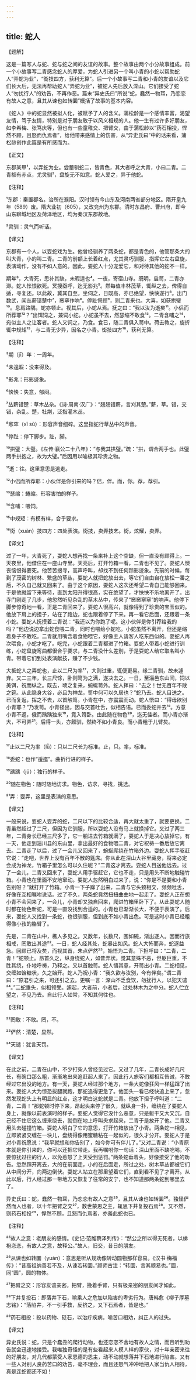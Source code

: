 ```yaml
---
---
---
```

title: 蛇人
---




【题解】


这是一篇写人与蛇、蛇与蛇之间的友谊的故事。整个故事由两个小分故事组成。前一个小故事写二青感念蛇人的厚爱，为蛇人引进另一个叫小青的小蛇以帮助蛇人“弄蛇为业”，“衒技四方，获利无算”。后一个小故事写二青和小青的友谊以及它们长大后，无法再帮助蛇人“弄蛇为业”，被蛇人先后放入深山。它们接受了蛇人“勿扰行人”的劝告，不再作恶。篇末“异史氏曰”所说“蛇，蠢然一物耳，乃恋恋有故人之意，且其从谏也如转圜”概括了故事的基本内容。

《蛇人》中的蛇显然被拟人化，被赋予了人的含义。蒲松龄是一个感情丰富，渴望友情，笃于友情，特别是对于朋友敢于以风义相规的人。他一生有过许多好朋友，如李希梅、张笃庆等，但也有一些童稚交、把臂交，由于蒲松龄以“药石相投，悍然不顾，且怒而仇焉者”，给他带来感情上的伤害，从“异史氏曰”中的话来看，蒲松龄创作此篇是有所感而为。

【正文】

东郡某甲¹，以弄蛇为业。尝蓄驯蛇二，皆青色，其大者呼之大青，小曰二青。二青额有赤点，尤灵驯²，盘旋无不如意。蛇人爱之，异于他蛇。





【注释】


¹东郡：秦置郡名。治所在濮阳。汉时领有今山东及河南两省部分地区。隋开皇九年（589）废。隋大业初（605），又改兖州为东郡。清时东昌府、曹州府，即今山东聊城地区及菏泽地区，均为秦汉东郡故地。

²灵驯：灵气而听话。





【译文】


东郡有一个人，以耍蛇戏为生。他曾经驯养了两条蛇，都是青色的，他管那条大的叫大青，小的叫二青。二青的前额上长着红点，尤其灵巧驯服，指挥它左右盘旋，表演动作，没有不如人意的。因此，耍蛇人十分宠爱它，和对待其他的蛇不一样。

期年³，大青死，思补其缺，未暇遑也⁴。一夜，寄宿山寺。既明，启笥，二青亦渺。蛇人怅恨欲死。冥搜亟呼，迄无影兆⁵。然每值丰林茂草，辄纵之去，俾得自适，寻复还。以此故，冀其自至。坐伺之，日既高，亦已绝望，怏怏遂行⁶。出门数武，闻丛薪错楚中⁷，窸窣作响⁸。停趾愕顾⁹，则二青来也。大喜，如获拱璧¹⁰。息肩路隅，蛇亦顿止。视其后，小蛇从焉。抚之曰：“我以汝为逝矣¹¹。小侣而所荐耶¹²？”出饵饲之，兼饲小蛇。小蛇虽不去，然瑟缩不敢食¹³。二青含哺之¹⁴，宛似主人之让客者。蛇人又饲之，乃食。食已，随二青俱入笥中。荷去教之，旋折辄中规矩¹⁵，与二青无少异，因名之小青。衒技四方¹⁶，获利无算。





【注释】


³期（jī）年：一周年。

⁴未遑暇：没来得及。

⁵影兆：形影迹象。

⁶怏怏：失意，郁闷。

⁷丛薪错楚：草木丛杂。《诗·周南·汉广》：“翘翘错薪，言刈其楚。”薪，草。错，交错，杂乱。楚，牡荆，泛指灌木丛。

⁸窸窣（xī sū）：形容声音细碎。这里指蛇行草丛中的声音。

⁹停趾：停下脚步。趾，脚。

¹⁰拱璧：大璧。《左传·襄公二十八年》：“与我其拱璧。”疏：“拱，谓合两手也。此璧两手拱抱之，故为大璧。”后因用以喻极其珍贵之物。

¹¹逝：往。这里意思是逃走。

¹²小侣而所荐耶：小伙伴是你引来的吗？侣，伴。而，你。荐，荐引。

¹³瑟缩：蜷缩。形容害怕的样子。

¹⁴含哺：喂饲。

¹⁵中规矩：有模有样，合乎要求。

¹⁶衒（xuàn）技四方：四处表演。衒技，卖弄技艺。衒，炫耀，卖弄。





【译文】


过了一年，大青死了，耍蛇人想再找一条来补上这个空缺，但一直没有顾得上。一天夜里，他借住在一座山寺里。天亮后，打开竹箱一看，二青也不见了。耍蛇人懊丧恼恨得要死。他苦苦搜寻，高声呼叫，却找不到任何踪影迹象。先前的时候，每到了茂密的树林、繁盛的草丛，耍蛇人就把蛇放出去，等它们自由自在放松一番之后，不久自己就又回来了。由于这个原因，耍蛇人这次还希望二青自己能够回来。于是他就留下来等待，直到太阳升得很高，实在绝望了，才怏怏不乐地离开了。出寺门刚走了几步，他忽然听见杂乱的草木丛中，传来了“窸窸窣窣”的响声。他停下脚步惊奇地一看，正是二青回来了。耍蛇人很高兴，就像得到了珍贵的宝玉似的。他放下肩上的担子，站在了路边，蛇也跟着停了下来。再一看它后面，还跟着一条小蛇。耍蛇人抚摸着二青说：“我还以为你跑了呢。这小伙伴是你引荐给我的吗？”他边说边拿出蛇食喂二青，同时也喂给小蛇吃。小蛇虽然不离开，但还是缩着身子不敢吃。二青就用嘴含着食物喂它，好像主人请客人吃东西似的。耍蛇人再次喂食，小蛇才吃了。吃完，小蛇跟着二青都进了竹箱。耍蛇人带着小蛇进行训练，小蛇盘旋弯曲都很合乎要求，与二青没什么差别，于是耍蛇人给它取名叫小青。带着它们到处表演献技，赚了不少钱。

大抵蛇人之弄蛇也，止以二尺为率¹⁷，大则过重，辄便更易。缘二青驯，故未遽弃。又二三年，长三尺馀，卧则笥为之满，遂决去之。一日，至淄邑东山间，饲以美饵，祝而纵之。既去，顷之复来，蜿蜒笥外。蛇人挥曰：“去之！世无百年不散之筵。从此隐身大谷，必且为神龙，笥中何可以久居也？”蛇乃去。蛇人目送之。已而复返，挥之不去，以首触笥。小青在中，亦震震而动。蛇人悟曰：“得毋欲别小青耶？”乃发笥。小青径出，因与交首吐舌，似相告语。已而委蛇并去¹⁸。方意小青不返，俄而踽踽独来¹⁹，竟入笥卧。由此随在物色²⁰，迄无佳者。而小青亦渐大，不可弄²¹。后得一头，亦颇驯，然终不如小青良。而小青粗于儿臂矣。





【注释】


¹⁷止以二尺为率（lǜ）：只以二尺长为标准。止，只。率，标准。

¹⁸委蛇：也作“逶迤”。曲折行进的样子。

¹⁹踽踽（jǔ）：独行的样子。

²⁰随在物色：随时随地访求。物色，访求，寻找，挑选。

²¹弄：耍弄，这里是表演的意思。





【译文】


一般来说，耍蛇人耍弄的蛇，二尺以下的比较合适，再大就太重了，就要更换。二青虽然超过了二尺，但因为它驯服，所以耍蛇人没有马上就换掉它。又过了两三年，二青身长已经三尺多了，它一躺进去竹箱就满了，耍蛇人于是决心放掉它。有一天，他走到淄川县的东山里，拿出最好的食物喂二青，对它祝祷一番后放它离去。二青走了以后，过了一会儿又回来了，蜿蜒爬绕在竹箱外边。耍蛇人挥手驱赶它说：“走吧，世界上没有百年不散的筵席。你从此在深山大谷里藏身，将来必定会成为神龙，竹箱子里怎么可以久住呢？”二青这才离去。耍蛇人目送他远去。过了一会儿，二青又回来了，耍蛇人用手驱赶它，它也不走，只是用头不断地触碰竹箱。小青也在里面不安地窜动。耍蛇人忽然明白过来了，说：“你是不是要和小青告别呀？”就打开了竹箱。小青一下子蹿了出来，二青与它头颈相交，频频吐舌，好像在互相嘱咐说话。过了不久，两条蛇竟然扭扭曲曲地一起走了。耍蛇人正在想小青不会回来了，一会儿，小青却又独自回来，爬进竹箱里卧下了。从此耍蛇人随时都在物色新蛇，可是一直没找到合适的。小青也已渐渐长大，不便于表演了。后来，耍蛇人又找到一条蛇，也很驯服，但到底不如小青出色。可是这时小青已经粗得像小孩的胳臂了。

先是，二青在山中，樵人多见之。又数年，长数尺，围如碗，渐出逐人。因而行旅相戒，罔敢出其途²²。一日，蛇人经其处，蛇暴出如风。蛇人大怖而奔，蛇逐益急。回顾已将及矣，而视其首，朱点俨然²³，始悟为二青。下担呼曰：“二青，二青！”蛇顿止。昂首久之，纵身绕蛇人，如昔弄状。觉其意殊不恶，但躯巨重，不胜其绕，仆地呼祷，乃释之。又以首触笥。蛇人悟其意，开笥出小青。二蛇相见，交缠如饴糖状，久之始开。蛇人乃祝小青：“我久欲与汝别，今有伴矣。”谓二青曰：“原君引之来，可还引之去。更嘱一言：深山不乏食饮，勿扰行人，以犯天谴²⁴。”二蛇垂头，似相领受。遽起，大者前，小者后，过处林木为之中分。蛇人伫立望之，不见乃去。自此行人如常，不知其何往也。





【注释】


²²罔敢：不敢。罔，不。

²³俨然：清楚，显然。

²⁴天谴：犹言天罚。





【译文】


在此之前，二青在山中，不少打柴人曾经见过它。又过了几年，二青长成好几尺长，有碗口那么粗，渐渐地出来追赶起人来了。因此行人旅客们都相互告诫，不敢经过它出没的地方。有一天，耍蛇人经过那个地方，一条大蛇像狂风一样猛蹿了出来。耍蛇人大为惊恐拔腿就跑，那蛇追得更急了。他回头一看已经快追上来了，忽然发现蛇头上有明显的红点，这才明白这蛇就是二青。他放下担子呼叫道：“二青，二青！”那蛇顿时停下来，昂起头来停了很久，就纵身一扑，缠绕在了耍蛇人身上，就像以前表演时的样子。耍蛇人觉得它没什么恶意，只是躯干又大又沉，自己经不住它这么缠来绕去，就倒在地上呼叫央求起来，二青于是放开了他。二青又用头去碰撞竹箱。耍蛇人明白了它的意思，打开竹箱放出了小青。两条蛇一相见，立即紧紧交缠在一块儿，盘绕得像用蜜糖粘在一起似的，很久才分开。耍蛇人于是对小青祝愿说：“我早就想和你告别了，如今你可有伴儿了。”又对二青说：“小青原本就是你引来的，你可以还把它带走。我再嘱咐你一句话：深山里面不缺吃喝，不要惊扰过往的行人，以免惹怒了上天受到惩罚。”两条蛇垂着头，好像接受了他的劝告。忽然蹿开离去，大的在前面走，小的在后面走，所过之处，树木草丛都被它们从中间分开，向两边倒伏。耍蛇人站立在那里望着它们，直到看不见了才离开。从此以后，行人经过那一带地方又恢复了往常的安宁，也不知道那两条蛇到哪里去了。

异史氏曰：蛇，蠢然一物耳，乃恋恋有故人之意²⁵，且其从谏也如转圜²⁶。独怪俨然而人也者，以十年把臂之交²⁷，数世蒙恩之主，辄思下井复投石焉²⁸。又不然，则药石相投²⁹，悍然不顾，且怒而仇焉者，亦羞此蛇也已。





【注释】


²⁵故人之意：老朋友的感情。《史记·范雎蔡泽列传》：“然公之所以得无死者，以绨袍恋恋，有故人之意，故释公。”故人，旧交，昔日的朋友。

²⁶从谏也如转圜（yuán）：意思是听从规劝像转动圆物那样容易。《汉书·梅福传》：“昔高祖纳善若不及，从谏若转圜。”颜师古注：“转圜，言其顺易也。”圜，同“圆”，圆的物体。

²⁷把臂之交：形容友谊亲密。把臂，挽着手臂，只有极亲密的朋友间才如此。

²⁸下井复投石：即落井下石，喻乘人之危加以陷害的卑劣行为。唐韩愈《柳子厚墓志铭》：“落陷井，不一引手救，反挤之，又下石焉者，皆是也。”

²⁹药石相投：投以药物、砭石，以治疗疾病。喻苦口相劝，纠正人的过失。





【译文】


异史氏说：蛇，只是个蠢丑的爬行动物，也还恋恋不舍地有故人之情，而且听到劝告就会迅速地接受。我唯独奇怪的是有些看起来人模人样的家伙，对十年亲密来往的好朋友，对几代都蒙受人家恩德的恩主，动不动就想落井下石地进行陷害。又有一些人对别人良药苦口的劝告，毫不理会，而且还怒气冲冲地把人家当仇人相待，真是连蛇都还不如！
